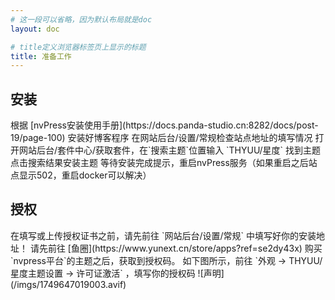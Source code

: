 ```yaml
---
# 这一段可以省略，因为默认布局就是doc
layout: doc

# title定义浏览器标签页上显示的标题
title: 准备工作
---
```



## 安装

<Steps>
	<Step>
	根据 [nvPress安装使用手册](https://docs.panda-studio.cn:8282/docs/post-19/page-100) 安装好博客程序
	</Step>
	<Step>
	在网站后台/设置/常规检查站点地址的填写情况
	</Step>
	<Step>
	打开网站后台/套件中心/获取套件，在`搜索主题`位置输入 `THYUU/星度` 找到主题
	</Step>
	<Step>
  点击搜索结果安装主题
	</Step>
	<Step>
  等待安装完成提示，重启nvPress服务（如果重启之后站点显示502，重启docker可以解决）
	</Step>
</Steps>

## 授权

<Callout title="重要提示">
  在填写或上传授权证书之前，请先前往 `网站后台/设置/常规` 中填写好你的安装地址！
</Callout>

<Steps>
	<Step>
	请先前往 [鱼圈](https://www.yunext.cn/store/apps?ref=se2dy43x) 购买`nvpress平台`的主题之后，获取到授权码。
	</Step>
	<Step>
	如下图所示，前往 `外观 -> THYUU/星度主题设置 -> 许可证激活` ，填写你的授权码
![声明](/imgs/1749647019003.avif)
	</Step>
</Steps>


